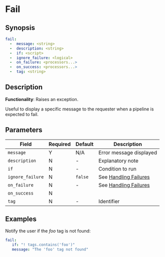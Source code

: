 # Fail

## Synopsis

```yaml {2}
fail:
  -  message: <string>
  -  description: <string>
  -  if: <script>
  -  ignore_failure: <logical>
  -  on_failure: <processors...>
  -  on_success: <processors...>
  -  tag: <string>
```

## Description

**Functionality**: Raises an exception.

Useful to display a specific message to the requester when a pipeline is expected to fail.

## Parameters

|Field|Required|Default|Description|
|---|---|---|---|
|`message`|Y|N/A|Error message displayed|
|`description`|N|-|Explanatory note|
|`if`|N|-|Condition to run|
|`ignore_failure`|N|`false`|See [Handling Failures](../handling-failures.mdx)|
|`on_failure`|N|-|See [Handling Failures](../handling-failures.mdx)|
|`on_success`|N|||
|`tag`|N|-|Identifier|

## Examples

Notify the user if the _foo_ tag is not found:

```yaml
fail:
   if: "! tags.contains('foo')"
   message: "The 'foo' tag not found"
```
